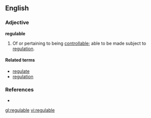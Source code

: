 ==English==

===Adjective===
'''regulable'''

# Of or pertaining to being [[controllable]]; able to be made subject to [[regulation]].
#:''{{{2|Many businesses are regulable because of the interstate commerce clause of the United States' Constitution.}}}''

====Related terms====
*[[regulate]]
*[[regulation]]

===References===
*{{R:Webster 1996}}

[[gl:regulable]]
[[vi:regulable]]